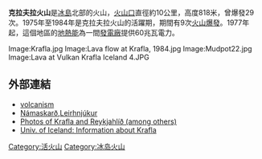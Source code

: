 {{Infobox mountain
| Name = 克拉夫拉火山
| Photo = Krafla usgs.jpg
| Caption = 克拉夫拉火山，1984年
| Elevation = 650米
| Location = {{flag|Iceland}}
| Last eruption = 1984年
| first_ascent = 
| easiest_route = 
| pushpin_map = Iceland
| pushpin_label_position = left
| pushpin_map_caption = 克拉夫拉火山的位置
}}

'''克拉夫拉火山'''是[[冰島|冰島]]北部的火山，[[火山口|火山口]]直徑約10公里，高度818米，曾爆發29次。1975年至1984年是克拉夫拉火山的活躍期，期間有9次[[火山爆發|火山爆發]]。1977年起，這個地區的[[地熱能|地熱能]]為一間[[發電廠|發電廠]]提供60兆瓦電力。

<gallery>
Image:Krafla.jpg
Image:Lava flow at Krafla, 1984.jpg
Image:Mudpot22.jpg
Image:Lava at Vulkan Krafla Iceland 4.JPG
</gallery>

==外部連結==
* [http://volcano.und.edu/vwdocs/volc_images/img_krafla.html volcanism]{{Wayback|url=http://volcano.und.edu/vwdocs/volc_images/img_krafla.html |date=20040309224349 }}
* [https://web.archive.org/web/20040628191248/http://www.bildungsservice.at/faecher/geo/Staaten%20und%20Landschaften/Island/Island%202/Island%202000-0021%20-%20Hverar%C3%B6nd%20-%20Solfatarenfeld.JPG Námaskarð],[https://web.archive.org/web/20030508222049/http://www.bildungsservice.at/faecher/geo/Staaten%20und%20Landschaften/Island/Island%202/Island%201996-0062%20-%20Krafla%20-%20Lavafeld.JPG  Leirhnjúkur]
* [https://web.archive.org/web/20040708140221/http://webast.ast.obs-mip.fr/people/petit/iceland.html  Photos of Krafla and Reykjahlíð (among others)]
* [http://wayback.vefsafn.is/wayback/20050622000000/www2.norvol.hi.is/page/ies_krafla Univ. of Iceland: Information about Krafla]

{{coord|display=title}}
{{Authority control}}
{{Iceland-geo-stub}}

[[Category:活火山|Category:活火山]]
[[Category:冰岛火山|Category:冰岛火山]]
